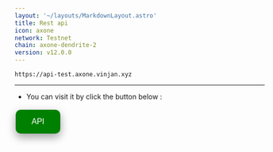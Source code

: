```yaml
---
layout: '~/layouts/MarkdownLayout.astro'
title: Rest api
icon: axone
network: Testnet
chain: axone-dendrite-2
version: v12.0.0
---
```


```
https://api-test.axone.vinjan.xyz
```
--------------

- You can visit it by click the button below :
<a href="https://api-test.axone.vinjan.xyz" target="_blank">
  <button style="background-color: green; border: none; color: white; padding: 15px 32px; text-align: center; text-decoration: none; display: inline-block; font-size: 16px; margin: 4px 2px; cursor: pointer; border-radius: 10px; box-shadow: 0 8px 16px 0 rgba(0,0,0,0.2), 0 6px 20px 0 rgba(0,0,0,0.19);" onmouseover="this.style.boxShadow='0 0 0 4px rgba(0,255,0,0.5)'" onmouseout="this.style.boxShadow='0 8px 16px 0 rgba(0,0,0,0.2), 0 6px 20px 0 rgba(0,0,0,0.19)'">API</button>
</a>
